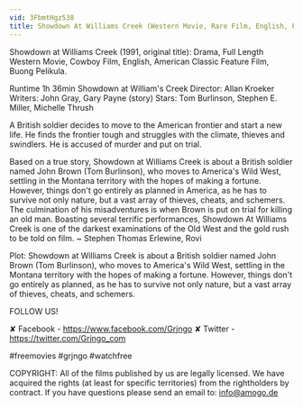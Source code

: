 ```yaml
---
vid: 3FbmtHgz538
title: Showdown At Williams Creek (Western Movie, Rare Film, English, Full Length) free youtube movies
---
```


Showdown at Williams Creek (1991, original title): Drama, Full Length Western Movie, Cowboy Film, English, American Classic Feature Film, Buong Pelikula.

Runtime 1h 36min
Showdown at William's Creek
Director: Allan Kroeker
Writers: John Gray, Gary Payne (story)
Stars: Tom Burlinson, Stephen E. Miller, Michelle Thrush

A British soldier decides to move to the American frontier and start a new life. He finds the frontier tough and struggles with the climate, thieves and swindlers. He is accused of murder and put on trial.

Based on a true story, Showdown at Williams Creek is about a British soldier named John Brown (Tom Burlinson), who moves to America's Wild West, settling in the Montana territory with the hopes of making a fortune. However, things don't go entirely as planned in America, as he has to survive not only nature, but a vast array of thieves, cheats, and schemers. The culmination of his misadventures is when Brown is put on trial for killing an old man. Boasting several terrific performances, Showdown At Williams Creek is one of the darkest examinations of the Old West and the gold rush to be told on film. ~ Stephen Thomas Erlewine, Rovi

Plot: Showdown at Williams Creek is about a British soldier named John Brown (Tom Burlinson), who moves to America's Wild West, settling in the Montana territory with the hopes of making a fortune. However, things don't go entirely as planned, as he has to survive not only nature, but a vast array of thieves, cheats, and schemers.

FOLLOW US!

✘ Facebook - https://www.facebook.com/Grjngo
✘ Twitter - https://twitter.com/Grjngo_com

#freemovies #grjngo #watchfree

COPYRIGHT: All of the films published by us are legally licensed. We have acquired the rights (at least for specific territories) from the rightholders by contract. If you have questions please send an email to: info@amogo.de